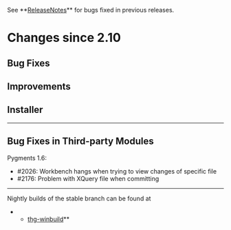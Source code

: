 ﻿See **[[ReleaseNotes]]** for bugs fixed in previous releases.

= Changes since 2.10 =

== Bug Fixes ==

== Improvements ==

== Installer ==

----

== Bug Fixes in Third-party Modules ==

Pygments 1.6:
* #2026: Workbench hangs when trying to view changes of specific file
* #2176: Problem with XQuery file when committing

----

Nightly builds of the stable branch can be found at
**[[http://bitbucket.org/tortoisehg/thg-winbuild/downloads/|thg-winbuild]]**